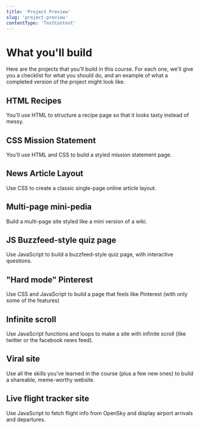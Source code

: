 ```yaml
---
title: 'Project Preview'
slug: 'project-preview'
contentType: 'TextContent'
---
```


# What you'll build

Here are the projects that you'll build in this course. For each one, we'll give you a checklist for
what you should do, and an example of what a completed version of the project might look like.

## HTML Recipes

You'll use HTML to structure a recipe page so that it looks tasty instead of messy.

## CSS Mission Statement

You'll use HTML and CSS to build a styled mission statement page.

## News Article Layout

Use CSS to create a classic single-page online article layout.

## Multi-page mini-pedia

Build a multi-page site styled like a mini version of a wiki.

## JS Buzzfeed-style quiz page

Use JavaScript to build a buzzfeed-style quiz page, with interactive questions.

## "Hard mode" Pinterest

Use CSS and JavaScript to build a page that feels like Pinterest (with only some of the features)

## Infinite scroll

Use JavaScript functions and loops to make a site with infinite scroll (like twitter or the facebook
news feed).

## Viral site

Use all the skills you've learned in the course (plus a few new ones) to build a shareable,
meme-worthy website.

## Live flight tracker site

Use JavaScript to fetch flight info from OpenSky and display airport arrivals and departures.
